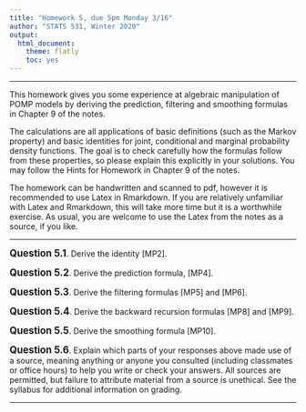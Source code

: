 ```yaml
---
title: "Homework 5, due 5pm Monday 3/16"
author: "STATS 531, Winter 2020"
output:
  html_document:
    theme: flatly
    toc: yes
---
```


\newcommand\prob{\mathbb{P}}
\newcommand\E{\mathbb{E}}
\newcommand\var{\mathrm{Var}}
\newcommand\cov{\mathrm{Cov}}

-----------

This homework gives you some experience at algebraic manipulation of POMP models by deriving the prediction, filtering and smoothing formulas in Chapter 9 of the notes.  


The calculations are all applications of basic definitions (such as the Markov property) and basic identities for joint, conditional and marginal probability density functions. 
The goal is to check carefully how the formulas follow from these properties, so please explain this explicitly in your solutions.
You may follow the Hints for Homework in Chapter 9 of the notes.


The homework can be handwritten and scanned to pdf, however it is recommended to use Latex in Rmarkdown. If you are relatively unfamiliar with Latex and Rmarkdown, this will take more time but it is a worthwhile exercise. As usual, you are welcome to use the Latex from the notes as a source, if you like.

--------

**<big>Question 5.1</big>**. Derive the identity [MP2].


**<big>Question 5.2</big>**. Derive the prediction formula, [MP4].


**<big>Question 5.3</big>**. Derive the filtering formulas [MP5] and [MP6].


**<big>Question 5.4</big>**. Derive the backward recursion formulas [MP8] and [MP9].


**<big>Question 5.5</big>**. Derive the smoothing formula [MP10].


**<big>Question 5.6</big>**. Explain which parts of your responses above made use of a source, meaning anything or anyone you consulted (including classmates or office hours) to help you write or check your answers. All sources are permitted, but failure to attribute material from a source is unethical. See the syllabus for additional information on grading.

-----------------
